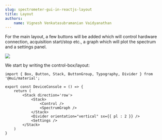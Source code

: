 ```yaml
---
slug: spectrometer-gui-in-reactjs-layout
title: Layout
authors:
    name: Vignesh Venkatasubramanian Vaidyanathan
---
```



For the main layout, a few buttons will be added which will control hardware connection, acquisition start/stop etc., a graph which will plot the spectrum 
and a settings panel.  

<img src={LayoutPic}></img>

We start by writing the control-box/layout: 

```tsx showLineNumbers title='/src/core/device.tsx'
import { Box, Button, Stack, ButtonGroup, Typography, Divider } from '@mui/material';

export const DeviceConsole = () => {
    return (
        <Stack direction='row'>
            <Stack>
                <Control />
                <SpectrumGraph />
            </Stack>
            <Divider orientation="vertical" sx={{ pl : 2 }} />
            <Settings />
        </Stack>
    )
}
```

